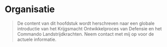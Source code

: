 # Organisatie{#cde-algemeen}

>De content van dit hoofdstuk wordt herschreven naar een globale introductie van het Krijgsmacht Ontwikkelproces van Defensie en het Commando Landstrijdkrachten. Neem contact met mij op voor de actuele informatie.
